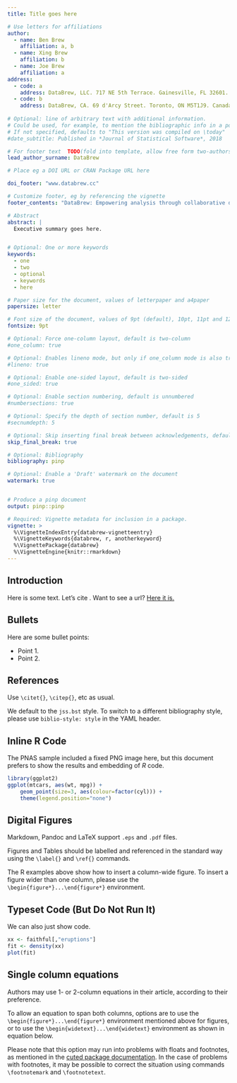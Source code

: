 ```yaml
---
title: Title goes here

# Use letters for affiliations
author:
  - name: Ben Brew
    affiliation: a, b
  - name: Xing Brew
    affiliation: b
  - name: Joe Brew
    affiliation: a
address:
  - code: a
    address: DataBrew, LLC. 717 NE 5th Terrace. Gainesville, FL 32601. USA.
  - code: b
    address: DataBrew, CA. 69 d'Arcy Street. Toronto, ON M5T1J9. Canada.
    
# Optional: line of arbitrary text with additional information.
# Could be used, for example, to mention the bibliographic info in a post-print.
# If not specified, defaults to "This version was compiled on \today"
#date_subtitle: Published in *Journal of Statistical Software*, 2018

# For footer text  TODO(fold into template, allow free form two-authors)
lead_author_surname: DataBrew

# Place eg a DOI URL or CRAN Package URL here

doi_footer: "www.databrew.cc"

# Customize footer, eg by referencing the vignette
footer_contents: "DataBrew: Empowering analysis through collaborative data science"

# Abstract
abstract: |
  Executive summary goes here. 


# Optional: One or more keywords
keywords:
  - one
  - two
  - optional
  - keywords
  - here

# Paper size for the document, values of letterpaper and a4paper
papersize: letter

# Font size of the document, values of 9pt (default), 10pt, 11pt and 12pt
fontsize: 9pt

# Optional: Force one-column layout, default is two-column
#one_column: true

# Optional: Enables lineno mode, but only if one_column mode is also true
#lineno: true

# Optional: Enable one-sided layout, default is two-sided
#one_sided: true

# Optional: Enable section numbering, default is unnumbered
#numbersections: true

# Optional: Specify the depth of section number, default is 5
#secnumdepth: 5

# Optional: Skip inserting final break between acknowledgements, default is false
skip_final_break: true

# Optional: Bibliography 
bibliography: pinp

# Optional: Enable a 'Draft' watermark on the document
watermark: true


# Produce a pinp document
output: pinp::pinp

# Required: Vignette metadata for inclusion in a package.
vignette: >
  %\VignetteIndexEntry{databrew-vignetteentry}
  %\VignetteKeywords{databrew, r, anotherkeyword}
  %\VignettePackage{databrew}
  %\VignetteEngine{knitr::rmarkdown}
---
```


## Introduction 

Here is some text. Let's cite \cite{PeerJ:Rcpp}. Want to see a url? [Here it is.](https://eddelbuettel.github.io/pinp/Rcpp-introduction.pdf)

## Bullets

Here are some bullet points:

- Point 1.
- Point 2.



## References 

Use `\citet{}`, `\citep{}`, etc as usual.

We default to the `jss.bst` style. To switch to a different bibliography
style, please use `biblio-style: style` in the YAML header.


## Inline R Code 

The PNAS sample included a fixed PNG image here, but this document prefers
to show the results and embedding of _R_ code. 

```r
library(ggplot2)
ggplot(mtcars, aes(wt, mpg)) +
    geom_point(size=3, aes(colour=factor(cyl))) +
    theme(legend.position="none")
```

## Digital Figures 

Markdown, Pandoc and LaTeX support `.eps` and `.pdf` files.

Figures and Tables should be labelled and referenced in the standard way
using the `\label{}` and `\ref{}` commands.

The R examples above show how to insert a column-wide
figure. To insert a figure wider than one column, please use the
`\begin{figure*}...\end{figure*}` environment. 

<!-- One (roundabout) way of doing this is to _not_ actually plot a figure, but to -->
<!-- save it in a file as the following segment shows: -->

<!-- ```{r densityPlot, echo=TRUE} -->
<!-- library(ggplot2) -->
<!-- p <- ggplot(data = midwest, -->
<!--             mapping = aes(x = area, -->
<!--                           fill = state, -->
<!--                           color = state)) + -->
<!--     geom_density(alpha = 0.3) -->
<!-- ## save to file -->
<!-- suppressMessages(ggsave("densities.pdf", p)) -->
<!-- ``` -->

<!-- This file is then included via standard LaTeX commands. -->

<!-- \begin{figure*} -->
<!--   \begin{center} -->
<!--     \includegraphics[width=0.66\textwidth, height=3.5in]{densities}  -->
<!--   \end{center} -->
<!--   \caption{Wide ggplot2 figure}\label{fig} -->
<!-- \end{figure*} -->


## Typeset Code (But Do Not Run It) 

We can also just show code.

```r
xx <- faithful[,"eruptions"]
fit <- density(xx)
plot(fit)
```


## Single column equations 

Authors may use 1- or 2-column equations in their article, according to
their preference.

To allow an equation to span both columns, options are to use the
`\begin{figure*}...\end{figure*}` environment mentioned above for
figures, or to use the `\begin{widetext}...\end{widetext}` environment
as shown in equation \ref{eqn:example} below.

Please note that this option may run into problems with floats and
footnotes, as mentioned in the [cuted package
documentation](http://texdoc.net/pkg/cuted). In the case of problems
with footnotes, it may be possible to correct the situation using
commands `\footnotemark` and `\footnotetext`.

\begin{equation}
  \begin{aligned}
(x+y)^3&=(x+y)(x+y)^2\\
       &=(x+y)(x^2+2xy+y^2) \\
       &=x^3+3x^2y+3xy^3+x^3. 
       \label{eqn:example} 
  \end{aligned}
\end{equation}


<!-- pandoc writes all tables using longtable, which fails in 2-column mode

  Species                    CBS     CV     G3
  ----------------------- ------ ------ ------
  1\. Acetaldehyde           0.0    0.0    0.0
  2\. Vinyl alcohol          9.1    9.6   13.5
  3\. Hydroxyethylidene     50.8   51.2   54.0

  : Comparison of the fitted potential energy surfaces and ab initio
  benchmark electronic energy calculations

-->

